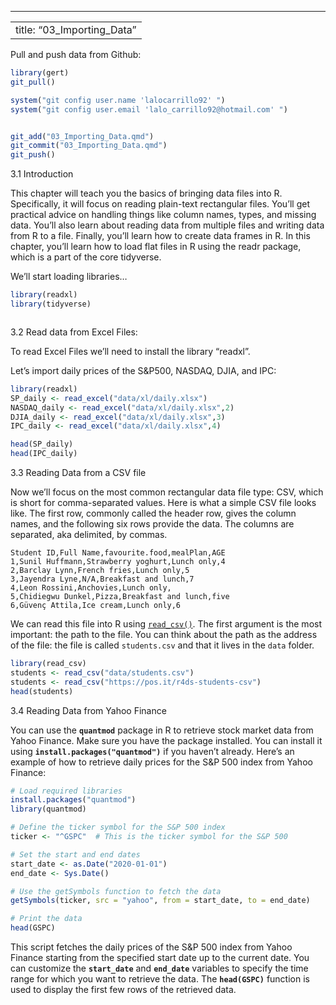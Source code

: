 ------------------------------------------------------------------------

---
title: "03_Importing_Data"
---

Pull and push data from Github:

```r
library(gert)
git_pull()

system("git config user.name 'lalocarrillo92' ")
system("git config user.email 'lalo_carrillo92@hotmail.com' ")


git_add("03_Importing_Data.qmd")
git_commit("03_Importing_Data.qmd")
git_push()
```


3.1 Introduction


This chapter will teach you the basics of bringing data files into R. Specifically, it will focus on reading plain-text rectangular files. You'll get practical advice on handling things like column names, types, and missing data. You'll also learn about reading data from multiple files and writing data from R to a file. Finally, you'll learn how to create data frames in R. In this chapter, you'll learn how to load flat files in R using the readr package, which is a part of the core tidyverse.

We'll start loading libraries...


```r
library(readxl)
library(tidyverse)



```

3.2 Read data from Excel Files:

To read Excel Files we'll need to install the library "readxl".

Let's import daily prices of the S&P500, NASDAQ, DJIA, and IPC:

```r
library(readxl)
SP_daily <- read_excel("data/xl/daily.xlsx")
NASDAQ_daily <- read_excel("data/xl/daily.xlsx",2)
DJIA_daily <- read_excel("data/xl/daily.xlsx",3)
IPC_daily <- read_excel("data/xl/daily.xlsx",4)

head(SP_daily) 
head(IPC_daily)    

```

3.3 Reading Data from a CSV file

Now we'll focus on the most common rectangular data file type: CSV, which is short for comma-separated values. Here is what a simple CSV file looks like. The first row, commonly called the header row, gives the column names, and the following six rows provide the data. The columns are separated, aka delimited, by commas.

```         
Student ID,Full Name,favourite.food,mealPlan,AGE
1,Sunil Huffmann,Strawberry yoghurt,Lunch only,4
2,Barclay Lynn,French fries,Lunch only,5
3,Jayendra Lyne,N/A,Breakfast and lunch,7
4,Leon Rossini,Anchovies,Lunch only,
5,Chidiegwu Dunkel,Pizza,Breakfast and lunch,five
6,Güvenç Attila,Ice cream,Lunch only,6
```

We can read this file into R using [`read_csv()`](https://readr.tidyverse.org/reference/read_delim.html). The first argument is the most important: the path to the file. You can think about the path as the address of the file: the file is called `students.csv` and that it lives in the `data` folder.

```r
library(read_csv)
students <- read_csv("data/students.csv")
students <- read_csv("https://pos.it/r4ds-students-csv")
head(students)
```

3.4 Reading Data from Yahoo Finance

You can use the **`quantmod`** package in R to retrieve stock market data from Yahoo Finance. Make sure you have the package installed. You can install it using **`install.packages("quantmod")`** if you haven't already. Here's an example of how to retrieve daily prices for the S&P 500 index from Yahoo Finance:

```r
# Load required libraries
install.packages("quantmod")
library(quantmod)

# Define the ticker symbol for the S&P 500 index
ticker <- "^GSPC"  # This is the ticker symbol for the S&P 500

# Set the start and end dates
start_date <- as.Date("2020-01-01")
end_date <- Sys.Date()

# Use the getSymbols function to fetch the data
getSymbols(ticker, src = "yahoo", from = start_date, to = end_date)

# Print the data
head(GSPC)

```

This script fetches the daily prices of the S&P 500 index from Yahoo Finance starting from the specified start date up to the current date. You can customize the **`start_date`** and **`end_date`** variables to specify the time range for which you want to retrieve the data. The **`head(GSPC)`** function is used to display the first few rows of the retrieved data.
